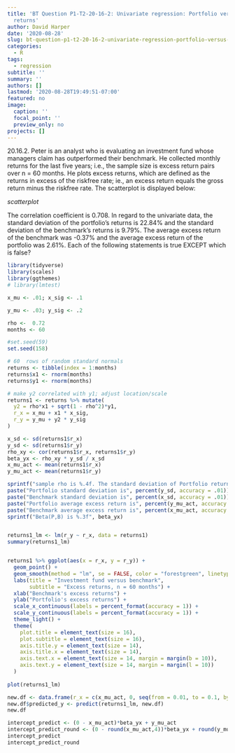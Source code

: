 ```yaml
---
title: 'BT Question P1-T2-20-16-2: Univariate regression: Portfolio versus benchmark
  returns'
author: David Harper
date: '2020-08-28'
slug: bt-question-p1-t2-20-16-2-univariate-regression-portfolio-versus-benchmark-returns
categories:
  - R
tags:
  - regression
subtitle: ''
summary: ''
authors: []
lastmod: '2020-08-28T19:49:51-07:00'
featured: no
image:
  caption: ''
  focal_point: ''
  preview_only: no
projects: []
---
```


20.16.2. Peter is an analyst who is evaluating an investment fund whose managers claim has outperformed their benchmark. He collected monthly returns for the last five years; i.e., the sample size is excess return pairs over n = 60 months. He plots excess returns, which are defined as the returns in excess of the riskfree rate; ie., an excess return equals the gross return minus the riskfree rate. The scatterplot is displayed below:

*scatterplot*

The correlation coefficient is 0.708. In regard to the univariate data, the standard deviation of the portfolio's returns is 22.84% and the standard deviation of the benchmark's returns is 9.79%. The average excess return of the benchmark was -0.37% and the average excess return of the portfolio was 2.61%. Each of the following statements is true EXCEPT which is false?

```r
library(tidyverse)
library(scales)
library(ggthemes)
# library(lmtest)

x_mu <- .01; x_sig <- .1

y_mu <- .03; y_sig <- .2

rho <-  0.72
months <- 60

#set.seed(59)
set.seed(158)

# 60  rows of random standard normals
returns <- tibble(index = 1:months)
returns$x1 <- rnorm(months) 
returns$y1 <- rnorm(months)

# make y2 correlated with y1; adjust location/scale
returns1 <- returns %>% mutate(
  y2 = rho*x1 + sqrt(1 - rho^2)*y1,
  r_x = x_mu + x1 * x_sig,
  r_y = y_mu + y2 * y_sig
)

x_sd <- sd(returns1$r_x)
y_sd <- sd(returns1$r_y)
rho_xy <- cor(returns1$r_x, returns1$r_y)
beta_yx <- rho_xy * y_sd / x_sd
x_mu_act <- mean(returns1$r_x)
y_mu_act <- mean(returns1$r_y)

sprintf("sample rho is %.4f. The standard deviation of Portfolio returns is ", rho_xy)
paste("Portfolio standard deviation is", percent(y_sd, accuracy = .01))
paste("Benchmark standard deviation is", percent(x_sd, accuracy = .01))
paste("Portfolio average excess return is", percent(y_mu_act, accuracy = .01))
paste("Benchmark average excess return is", percent(x_mu_act, accuracy = .01))
sprintf("Beta(P,B) is %.3f", beta_yx) 


returns1_lm <- lm(r_y ~ r_x, data = returns1)
summary(returns1_lm)


returns1 %>% ggplot(aes(x = r_x, y = r_y)) +
  geom_point() +
  geom_smooth(method = "lm", se = FALSE, color = "forestgreen", linetype = "longdash", size = 1.5) +
  labs(title = "Investment fund versus benchmark", 
       subtitle = "Excess returns, n = 60 months") +
  xlab("Benchmark's excess returns") +
  ylab("Portfolio's excess returns") +
  scale_x_continuous(labels = percent_format(accuracy = 1)) +
  scale_y_continuous(labels = percent_format(accuracy = 1)) +
  theme_light() +
  theme(
    plot.title = element_text(size = 16),
    plot.subtitle = element_text(size = 16),
    axis.title.y = element_text(size = 14),
    axis.title.x = element_text(size = 14),
    axis.text.x = element_text(size = 14, margin = margin(b = 10)),
    axis.text.y = element_text(size = 14, margin = margin(l = 10))
  )
  
plot(returns1_lm)

new.df <- data.frame(r_x = c(x_mu_act, 0, seq(from = 0.01, to = 0.1, by = .01)))
new.df$predicted_y <- predict(returns1_lm, new.df)
new.df

intercept_predict <- (0 - x_mu_act)*beta_yx + y_mu_act
intercept_predict_round <- (0 - round(x_mu_act,4))*beta_yx + round(y_mu_act,4)
intercept_predict
intercept_predict_round
```


